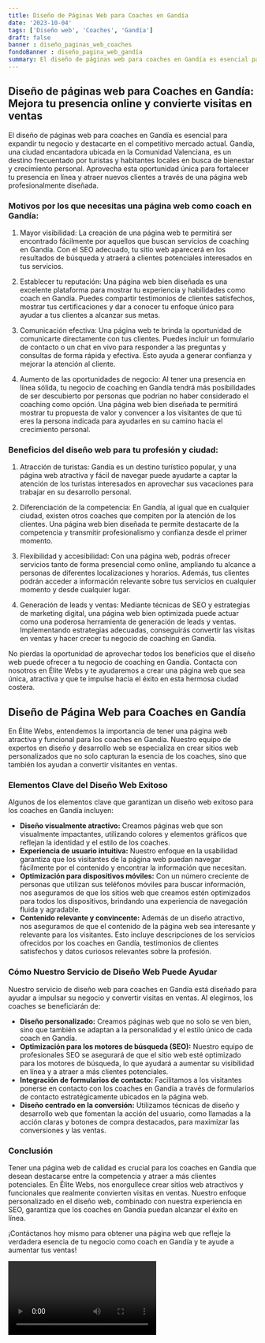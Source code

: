 ```yaml
---
title: Diseño de Páginas Web para Coaches en Gandía
date: '2023-10-04'
tags: ['Diseño web', 'Coaches', 'Gandía']
draft: false
banner : diseño_paginas_web_coaches
fondoBanner : diseño_pagina_web_gandía
summary: El diseño de páginas web para coaches en Gandía es esencial para expandir tu negocio y destacarte en el competitivo mercado actual. Gandía, una ciudad encantadora ubicada en la Comunidad Valenciana, es un destino frecuentado por turistas y habitantes locales en busca de bienestar y crecimiento personal. Aprovecha esta oportunidad única para fortalecer tu presencia en línea y atraer nuevos clientes a través de una página web profesionalmente diseñada.
---
```


## Diseño de páginas web para Coaches en Gandía: Mejora tu presencia online y convierte visitas en ventas

El diseño de páginas web para coaches en Gandía es esencial para expandir tu negocio y destacarte en el competitivo mercado actual. Gandía, una ciudad encantadora ubicada en la Comunidad Valenciana, es un destino frecuentado por turistas y habitantes locales en busca de bienestar y crecimiento personal. Aprovecha esta oportunidad única para fortalecer tu presencia en línea y atraer nuevos clientes a través de una página web profesionalmente diseñada.

### Motivos por los que necesitas una página web como coach en Gandía:

1. Mayor visibilidad: La creación de una página web te permitirá ser encontrado fácilmente por aquellos que buscan servicios de coaching en Gandía. Con el SEO adecuado, tu sitio web aparecerá en los resultados de búsqueda y atraerá a clientes potenciales interesados en tus servicios.

2. Establecer tu reputación: Una página web bien diseñada es una excelente plataforma para mostrar tu experiencia y habilidades como coach en Gandía. Puedes compartir testimonios de clientes satisfechos, mostrar tus certificaciones y dar a conocer tu enfoque único para ayudar a tus clientes a alcanzar sus metas.

3. Comunicación efectiva: Una página web te brinda la oportunidad de comunicarte directamente con tus clientes. Puedes incluir un formulario de contacto o un chat en vivo para responder a las preguntas y consultas de forma rápida y efectiva. Esto ayuda a generar confianza y mejorar la atención al cliente.

4. Aumento de las oportunidades de negocio: Al tener una presencia en línea sólida, tu negocio de coaching en Gandía tendrá más posibilidades de ser descubierto por personas que podrían no haber considerado el coaching como opción. Una página web bien diseñada te permitirá mostrar tu propuesta de valor y convencer a los visitantes de que tú eres la persona indicada para ayudarles en su camino hacia el crecimiento personal.

### Beneficios del diseño web para tu profesión y ciudad:

1. Atracción de turistas: Gandía es un destino turístico popular, y una página web atractiva y fácil de navegar puede ayudarte a captar la atención de los turistas interesados en aprovechar sus vacaciones para trabajar en su desarrollo personal.

2. Diferenciación de la competencia: En Gandía, al igual que en cualquier ciudad, existen otros coaches que compiten por la atención de los clientes. Una página web bien diseñada te permite destacarte de la competencia y transmitir profesionalismo y confianza desde el primer momento.

3. Flexibilidad y accesibilidad: Con una página web, podrás ofrecer servicios tanto de forma presencial como online, ampliando tu alcance a personas de diferentes localizaciones y horarios. Además, tus clientes podrán acceder a información relevante sobre tus servicios en cualquier momento y desde cualquier lugar.

4. Generación de leads y ventas: Mediante técnicas de SEO y estrategias de marketing digital, una página web bien optimizada puede actuar como una poderosa herramienta de generación de leads y ventas. Implementando estrategias adecuadas, conseguirás convertir las visitas en ventas y hacer crecer tu negocio de coaching en Gandía.

No pierdas la oportunidad de aprovechar todos los beneficios que el diseño web puede ofrecer a tu negocio de coaching en Gandía. Contacta con nosotros en Élite Webs y te ayudaremos a crear una página web que sea única, atractiva y que te impulse hacia el éxito en esta hermosa ciudad costera.

<GifSeo />

<Cta />

## Diseño de Página Web para Coaches en Gandía

En Élite Webs, entendemos la importancia de tener una página web atractiva y funcional para los coaches en Gandía. Nuestro equipo de expertos en diseño y desarrollo web se especializa en crear sitios web personalizados que no solo capturan la esencia de los coaches, sino que también los ayudan a convertir visitantes en ventas.

### Elementos Clave del Diseño Web Exitoso

Algunos de los elementos clave que garantizan un diseño web exitoso para los coaches en Gandía incluyen:

- **Diseño visualmente atractivo:** Creamos páginas web que son visualmente impactantes, utilizando colores y elementos gráficos que reflejan la identidad y el estilo de los coaches.
- **Experiencia de usuario intuitiva:** Nuestro enfoque en la usabilidad garantiza que los visitantes de la página web puedan navegar fácilmente por el contenido y encontrar la información que necesitan.
- **Optimización para dispositivos móviles:** Con un número creciente de personas que utilizan sus teléfonos móviles para buscar información, nos aseguramos de que los sitios web que creamos estén optimizados para todos los dispositivos, brindando una experiencia de navegación fluida y agradable.
- **Contenido relevante y convincente:** Además de un diseño atractivo, nos aseguramos de que el contenido de la página web sea interesante y relevante para los visitantes. Esto incluye descripciones de los servicios ofrecidos por los coaches en Gandía, testimonios de clientes satisfechos y datos curiosos relevantes sobre la profesión.

### Cómo Nuestro Servicio de Diseño Web Puede Ayudar

Nuestro servicio de diseño web para coaches en Gandía está diseñado para ayudar a impulsar su negocio y convertir visitas en ventas. Al elegirnos, los coaches se beneficiarán de:

- **Diseño personalizado:** Creamos páginas web que no solo se ven bien, sino que también se adaptan a la personalidad y el estilo único de cada coach en Gandía.
- **Optimización para los motores de búsqueda (SEO):** Nuestro equipo de profesionales SEO se asegurará de que el sitio web esté optimizado para los motores de búsqueda, lo que ayudará a aumentar su visibilidad en línea y a atraer a más clientes potenciales.
- **Integración de formularios de contacto:** Facilitamos a los visitantes ponerse en contacto con los coaches en Gandía a través de formularios de contacto estratégicamente ubicados en la página web.
- **Diseño centrado en la conversión:** Utilizamos técnicas de diseño y desarrollo web que fomentan la acción del usuario, como llamadas a la acción claras y botones de compra destacados, para maximizar las conversiones y las ventas.

### Conclusión

Tener una página web de calidad es crucial para los coaches en Gandía que desean destacarse entre la competencia y atraer a más clientes potenciales. En Élite Webs, nos enorgullece crear sitios web atractivos y funcionales que realmente convierten visitas en ventas. Nuestro enfoque personalizado en el diseño web, combinado con nuestra experiencia en SEO, garantiza que los coaches en Gandía puedan alcanzar el éxito en línea.

¡Contáctanos hoy mismo para obtener una página web que refleje la verdadera esencia de tu negocio como coach en Gandía y te ayude a aumentar tus ventas!

<Video />

<CtaBot job='Coaches' city='Gandía'/>

<Gmaps query='Gandía+españa+maps' />
